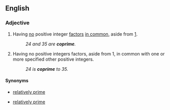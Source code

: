 ==English==
{{wikipedia}}

===Adjective===
{{en-adj|-}}

# {{mathematics|of two or more positive integers}} Having [[no]] positive integer [[factor]]s [[in common]], aside from [[1]].
#: ''24 and 35 are '''coprime'''.''
# {{mathematics|of a positive integer}} Having no positive integers factors, aside from 1, in common with one or more specified other positive integers.
#:''24 is '''coprime''' to 35.''

====Synonyms====
* {{sense|having no factors in common}} [[relatively prime]]
* {{sense|having no factors in common with}} [[relatively prime]]